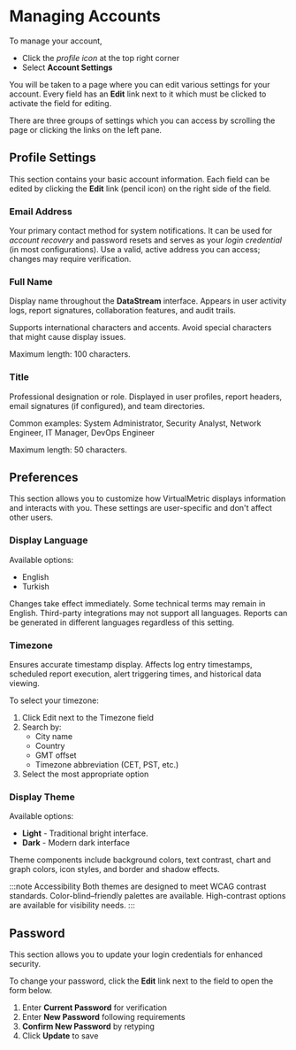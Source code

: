 # Managing Accounts

To manage your account, 

- Click the _profile icon_ at the top right corner
- Select **Account Settings**

You will be taken to a page where you can edit various settings for your account. Every field has an **Edit** link next to it which must be clicked to activate the field for editing.

There are three groups of settings which you can access by scrolling the page or clicking the links on the left pane.

## Profile Settings

This section contains your basic account information. Each field can be edited by clicking the **Edit** link (pencil icon) on the right side of the field.

### Email Address

Your primary contact method for system notifications. It can be used for _account recovery_ and password resets and serves as your _login credential_ (in most configurations). Use a valid, active address you can access; changes may require verification.

<Include id="change-of-email" />

### Full Name

Display name throughout the **DataStream** interface. Appears in user activity logs, report signatures, collaboration features, and audit trails.

Supports international characters and accents. Avoid special characters that might cause display issues.

Maximum length: 100 characters. 

### Title

Professional designation or role. Displayed in user profiles, report headers, email signatures (if configured), and team directories.

Common examples: System Administrator, Security Analyst, Network Engineer, IT Manager, DevOps Engineer

Maximum length: 50 characters.

## Preferences

This section allows you to customize how VirtualMetric displays information and interacts with you. These settings are user-specific and don't affect other users.

### Display Language

Available options:

- English
- Turkish

Changes take effect immediately. Some technical terms may remain in English. Third-party integrations may not support all languages. Reports can be generated in different languages regardless of this setting.

<Include id="regional-settings" />

### Timezone

Ensures accurate timestamp display. Affects log entry timestamps, scheduled report execution, alert triggering times, and historical data viewing.

To select your timezone:

1. Click Edit next to the Timezone field
2. Search by:
   - City name
   - Country
   - GMT offset
   - Timezone abbreviation (CET, PST, etc.)
3. Select the most appropriate option

<Include id="timezone-settings" />

### Display Theme

Available options:

- **Light** - Traditional bright interface.
- **Dark** - Modern dark interface

Theme components include background colors, text contrast, chart and graph colors, icon styles, and border and shadow effects.

:::note Accessibility
Both themes are designed to meet WCAG contrast standards. Color-blind–friendly palettes are available. High-contrast options are available for visibility needs.
:::

## Password

This section allows you to update your login credentials for enhanced security.

To change your password, click the **Edit** link next to the field to open the form below.

1. Enter **Current Password** for verification
2. Enter **New Password** following requirements
3. **Confirm New Password** by retyping
4. Click **Update** to save
